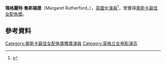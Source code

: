 '''瑪格麗特·魯斯福德'''（Margaret Rutherford，{{bd|1892年||1972年|}}），[[英國|英國]]女[[演員|演員]]<ref>{{Cite web |url=http://www.oxforddnb.com/view/printable/31642 |title=''Oxford National Dictionary of Biography'' profile |accessdate=2014-12-06 |archive-date=2012-07-15 |archive-url=https://web.archive.org/web/20120715032255/http://www.oxforddnb.com/view/printable/31642 |dead-url=no }}</ref>，曾獲得[[奧斯卡最佳女配角獎|奧斯卡最佳女配角獎]]。

== 參考資料 ==
{{reflist}}

{{奧斯卡最佳女配角獎 (1961–1980)}}

{{Authority control}}
{{DEFAULTSORT: Rutherford, Margaret}}
[[Category:奧斯卡最佳女配角獎獲獎演員|Category:奧斯卡最佳女配角獎獲獎演員]]
[[Category:英格兰女电影演员|Category:英格兰女电影演员]]